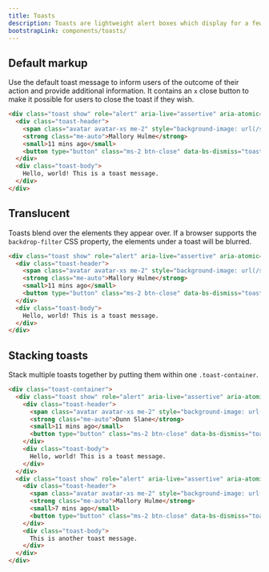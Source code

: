 ```yaml
---
title: Toasts
description: Toasts are lightweight alert boxes which display for a few seconds after a user has taken an action, to inform them of the state or outcome. They can be used when a user clicks a button or submits a form and their aim is to provide feedback, rather than encourage to take action.
bootstrapLink: components/toasts/
---
```


## Default markup

Use the default toast message to inform users of the outcome of their action and provide additional information. It contains an `x` close button to make it possible for users to close the toast if they wish.

```html example code
<div class="toast show" role="alert" aria-live="assertive" aria-atomic="true" data-bs-autohide="false" data-bs-toggle="toast">
  <div class="toast-header">
    <span class="avatar avatar-xs me-2" style="background-image: url(/samples/avatars/018f.jpg)"></span>
    <strong class="me-auto">Mallory Hulme</strong>
    <small>11 mins ago</small>
    <button type="button" class="ms-2 btn-close" data-bs-dismiss="toast" aria-label="Close"></button>
  </div>
  <div class="toast-body">
    Hello, world! This is a toast message.
  </div>
</div>
```

## Translucent

Toasts blend over the elements they appear over. If a browser supports the `backdrop-filter` CSS property, the elements under a toast will be blurred.

```html example code
<div class="toast show" role="alert" aria-live="assertive" aria-atomic="true" data-bs-autohide="false" data-bs-toggle="toast">
  <div class="toast-header">
    <span class="avatar avatar-xs me-2" style="background-image: url(/samples/avatars/029m.jpg)"></span>
    <strong class="me-auto">Mallory Hulme</strong>
    <small>11 mins ago</small>
    <button type="button" class="ms-2 btn-close" data-bs-dismiss="toast" aria-label="Close"></button>
  </div>
  <div class="toast-body">
    Hello, world! This is a toast message.
  </div>
</div>
```

## Stacking toasts

Stack multiple toasts together by putting them within one `.toast-container`.

```html example code height="260px"
<div class="toast-container">
  <div class="toast show" role="alert" aria-live="assertive" aria-atomic="true" data-bs-autohide="false" data-bs-toggle="toast">
    <div class="toast-header">
      <span class="avatar avatar-xs me-2" style="background-image: url(/samples/avatars/008m.jpg)"></span>
      <strong class="me-auto">Dunn Slane</strong>
      <small>11 mins ago</small>
      <button type="button" class="ms-2 btn-close" data-bs-dismiss="toast" aria-label="Close"></button>
    </div>
    <div class="toast-body">
      Hello, world! This is a toast message.
    </div>
  </div>
  <div class="toast show" role="alert" aria-live="assertive" aria-atomic="true" data-bs-autohide="false" data-bs-toggle="toast">
    <div class="toast-header">
      <span class="avatar avatar-xs me-2" style="background-image: url(/samples/avatars/020m.jpg)"></span>
      <strong class="me-auto">Mallory Hulme</strong>
      <small>7 mins ago</small>
      <button type="button" class="ms-2 btn-close" data-bs-dismiss="toast" aria-label="Close"></button>
    </div>
    <div class="toast-body">
      This is another toast message.
    </div>
  </div>
</div>
```

